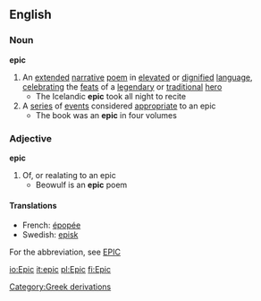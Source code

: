 ==English==
===Noun===
'''epic'''
#An [[extended]] [[narrative]] [[poem]] in [[elevate]]d or [[dignified]] [[language]], [[celebrating]] the [[feat]]s of a [[legendary]] or [[traditional]] [[hero]]
#* The Icelandic '''epic''' took all night to recite
#A [[series]] of [[event]]s considered [[appropriate]] to an epic
#* The book was an '''epic''' in four volumes
===Adjective===
'''epic'''
#Of, or realating to an epic
#* Beowulf is an '''epic''' poem

====Translations====
*French: [[épopée]]
*Swedish: [[episk]]

For the abbreviation, see [[EPIC]]

[[Category:Greek derivations]]

[[io:Epic]]
[[it:epic]]
[[pl:Epic]]
[[fi:Epic]]